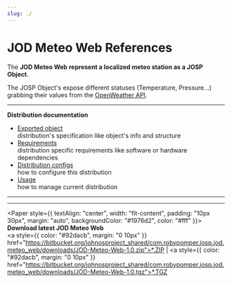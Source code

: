 ```yaml
---
slug: ./
---
```

# JOD Meteo Web References


<ReferenceIntro
  logo_path="JOD_Meteo_Web_Logo_250.png">

The __JOD Meteo Web represent a localized meteo station as a JOSP Object__.

The JOSP Object's expose different statuses (Temperature, Pressure...) grabbing their values from the [OpenWeather API](https://api.openweathermap.org).
</ReferenceIntro>

<ReferenceInfo
  proj_name="JOD Meteo Web"
  refs_dir="jod_dists/jod_meteo_web"
  ver_stable="1.0"
  ver_dev="1.1-DEV"
  repo_name="com.robypomper.josp.jod.meteo_web"
  />

---

**Distribution documentation**

* [Exported object](exported_object)<br/>
  distribution's specification like object's info and structure
* [Requirements](requirements)<br/>
  distribution specific requirements like software or hardware dependencies
* [Distribution configs](distribution_configs)<br/>
  how to configure this distribution
* [Usage](usage)<br/>
  how to manage current distribution

---


<YoutubeVideo videoId="Vz4iyGd9GI0" />

---


<Paper style={{
  textAlign: "center",
  width: "fit-content",
  padding: "10px 30px",
  margin: "auto",
  backgroundColor: "#1976d2",
  color: "#fff"
  }}>
    <b>Download latest JOD Meteo Web</b><br/>
    <a style={{
      color: "#92dacb",
      margin: "0 10px"
      }}
      href="https://bitbucket.org/johnosproject_shared/com.robypomper.josp.jod.meteo_web/downloads/JOD-Meteo-Web-1.0.zip">*.ZIP</a> |
    <a style={{
      color: "#92dacb",
      margin: "0 10px"
      }}
      href="https://bitbucket.org/johnosproject_shared/com.robypomper.josp.jod.meteo_web/downloads/JOD-Meteo-Web-1.0.tgz">*.TGZ</a>
</Paper>
